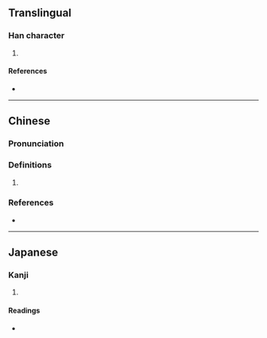 {{also|捝}}
{{character info/new}}
==Translingual==

===Han character===
{{Han char|rn=64|rad=手|as=07|sn=10|four=58016|canj=QCRU|ids=⿰扌兌}}

# {{defn|Han|sort=手07}}

====References====
* {{Han ref|kx=0431.190|dkj=12083|dj=0780.260|hdz=31887.070|uh=6329|ud=25385|bh=D1BE|bd=53694}}

----

==Chinese==
{{zh-forms|s=捝}}

===Pronunciation===
{{zh-pron
|m=tuō,shuì
|c=seoi3,tyut3
|mn=òe/thoah
|mc=y
|oc=
|cat=
}}
{{zh-attn-split}}

===Definitions===
{{zh-hanzi}}

# {{rfdef|zh}}

===References===
* {{R:yue:mfccd}}

----

==Japanese==

===Kanji===
{{ja-kanji|grade=|rs=手07}}

# {{defn|lang=ja|sort=手07}}

====Readings====
* {{ja-readings|on=[[たつ]] (tatsu), [[たち]] (tachi), [[せい]] (sei), [[えい]] (ei)|kun=[[とく]] (toku)}}